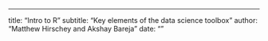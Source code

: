 ---
title: "Intro to R"
subtitle: "Key elements of the data science toolbox"
author: "Matthew Hirschey and Akshay Bareja"
date: ""
